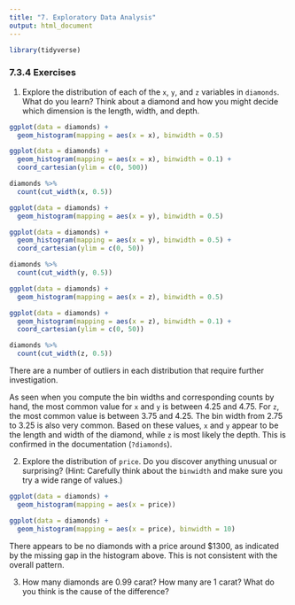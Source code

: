```yaml
---
title: "7. Exploratory Data Analysis"
output: html_document
---
```


```r
library(tidyverse)
```

### 7.3.4 Exercises

1. Explore the distribution of each of the `x`, `y`, and `z` variables in `diamonds`. What do you learn? Think about a diamond and how you might decide which dimension is the length, width, and depth.

```r
ggplot(data = diamonds) +
  geom_histogram(mapping = aes(x = x), binwidth = 0.5)
```

```r
ggplot(data = diamonds) +
  geom_histogram(mapping = aes(x = x), binwidth = 0.1) +
  coord_cartesian(ylim = c(0, 500))
```

```r
diamonds %>% 
  count(cut_width(x, 0.5))
```

```r
ggplot(data = diamonds) +
  geom_histogram(mapping = aes(x = y), binwidth = 0.5)
```

```r
ggplot(data = diamonds) +
  geom_histogram(mapping = aes(x = y), binwidth = 0.5) +
  coord_cartesian(ylim = c(0, 50))
```

```r
diamonds %>% 
  count(cut_width(y, 0.5))
```

```r
ggplot(data = diamonds) +
  geom_histogram(mapping = aes(x = z), binwidth = 0.5)
```

```r
ggplot(data = diamonds) +
  geom_histogram(mapping = aes(x = z), binwidth = 0.1) +
  coord_cartesian(ylim = c(0, 50))
```

```r
diamonds %>% 
  count(cut_width(z, 0.5))
```

There are a number of outliers in each distribution that require further investigation.

As seen when you compute the bin widths and corresponding counts by hand, the most common value for `x` and `y` is between 4.25 and 4.75. For `z`, the most common value is between 3.75 and 4.25. The bin width from 2.75 to 3.25 is also very common. Based on these values, `x` and `y` appear to be the length and width of the diamond, while `z` is most likely the depth. This is confirmed in the documentation (`?diamonds`).

2. Explore the distribution of `price`. Do you discover anything unusual or surprising? (Hint: Carefully think about the `binwidth` and make sure you try a wide range of values.)



```r
ggplot(data = diamonds) +
  geom_histogram(mapping = aes(x = price))
```

```r
ggplot(data = diamonds) +
  geom_histogram(mapping = aes(x = price), binwidth = 10)
```

There appears to be no diamonds with a price around $1300, as indicated by the missing gap in the histogram above. This is not consistent with the overall pattern.

3. How many diamonds are 0.99 carat? How many are 1 carat? What do you think is the cause of the difference?